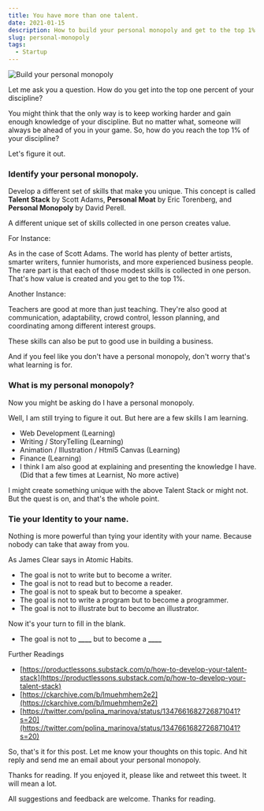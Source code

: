 ```yaml
---
title: You have more than one talent.
date: 2021-01-15
description: How to build your personal monopoly and get to the top 1%.
slug: personal-monopoly
tags:
  - Startup
---
```


![Build your personal monopoly](./banner.png)

Let me ask you a question. How do you get into the top one percent of your discipline?

You might think that the only way is to keep working harder and gain enough knowledge of your discipline. But no matter what, someone will always be ahead of you in your game. So, how do you reach the top 1% of your discipline?

Let's figure it out.

### Identify your personal monopoly.

Develop a different set of skills that make you unique. This concept is called **Talent Stack** by Scott Adams, **Personal Moat** by Eric Torenberg, and **Personal Monopoly** by David Perell.

A different unique set of skills collected in one person creates value.

For Instance:

As in the case of Scott Adams. The world has plenty of better artists, smarter writers, funnier humorists, and more experienced business people. The rare part is that each of those modest skills is collected in one person. That's how value is created and you get to the top 1%.

Another Instance:

Teachers are good at more than just teaching. They're also good at communication, adaptability, crowd control, lesson planning, and coordinating among different interest groups.

These skills can also be put to good use in building a business.

And if you feel like you don't have a personal monopoly, don't worry that's what learning is for.

### What is my personal monopoly?

Now you might be asking do I have a personal monopoly.

Well, I am still trying to figure it out. But here are a few skills I am learning.

- Web Development (Learning)
- Writing / StoryTelling (Learning)
- Animation / Illustration / Html5 Canvas (Learning)
- Finance (Learning)
- I think I am also good at explaining and presenting the knowledge I have. (Did that a few times at Learnist, No more active)

I might create something unique with the above Talent Stack or might not. But the quest is on, and that's the whole point.

### Tie your Identity to your name.
Nothing is more powerful than tying your identity with your name. Because nobody can take that away from you.

As James Clear says in Atomic Habits.

- The goal is not to write but to become a writer.
- The goal is not to read but to become a reader.
- The goal is not to speak but to become a speaker.
- The goal is not to write a program but to become a programmer.
- The goal is not to illustrate but to become an illustrator.

Now it's your turn to fill in the blank.

- The goal is not to **____** but to become a **____**

Further Readings

- [https://productlessons.substack.com/p/how-to-develop-your-talent-stack](https://productlessons.substack.com/p/how-to-develop-your-talent-stack)
- [https://ckarchive.com/b/lmuehmhem2e2](https://ckarchive.com/b/lmuehmhem2e2)
- [https://twitter.com/polina_marinova/status/1347661682726871041?s=20](https://twitter.com/polina_marinova/status/1347661682726871041?s=20)

So, that's it for this post. Let me know your thoughts on this topic. And hit reply and send me an email about your personal monopoly.

Thanks for reading. If you enjoyed it, please like and retweet this tweet. It will mean a lot.

<PersonalMonopolyTweet />

All suggestions and feedback are welcome. Thanks for reading.


<br /><br /><br /><br /><br />
<NewsletterForm />